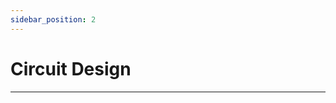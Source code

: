 ```yaml
---
sidebar_position: 2
---
```


# Circuit Design
---

<cardbox>
  <card
    href="./microbit-starter-kit/"
    title="Microbit Starter Kit"
    description="[ElecFreaks Micro:bit Starter Kit](https://shop.elecfreaks.com/products/elecfreaks-micro-bit-starter-kit?_pos=2&_sid=fc5b895f2&_ss=r) is designed for people who is at the door step of learning electric circuit and programming knowledge.The kit has provided some basic electronic components like LED, button, buzzer, temperature sensor, steering engine and motor etc.[Micro:bit Starter Kit](https://shop.elecfreaks.com/products/elecfreaks-micro-bit-starter-kit?_pos=2&_sid=fc5b895f2&_ss=r)  can help you enter a wonderful of electronic world."
    img={'https://wiki-media-ef.oss-cn-hongkong.aliyuncs.com/i18n/en/docusaurus-plugin-content-docs/current/microbit/circuit-design/microbit-starter-kit/images/starter-kit-icon.png'}
  />
  <card
    href="./microbit-experiment-box-kit/"
    title="Experiment Box Kit"
    description="The Elecfreaks Experimental Box is a brand new teaching aid developed by ELECFREAKS. We included traditional components such as the temperature sensor, photocell, servo, motor and LEDs. But we also added electronic components such as the MOSFET transistor, different values of resistors, and a trimpot to combine circuit design with programming.For this Experimental Box, you’ll use banana plug wires to connect different components. These wires are easy to insert and pull out yet still create stable connections. Meanwhile, using banana plugs lays a foundation for further circuit design.Use makecode - micro:bit’s graphic programming language, to control these components or learn the basics of circuit design without the micro:bit.Programming or designing circuits, the choice is up to you!"
    img={'https://wiki-media-ef.oss-cn-hongkong.aliyuncs.com/i18n/en/docusaurus-plugin-content-docs/current/microbit/circuit-design/microbit-experiment-box-kit/images/experiment-box-kit-icon.png'}
  />
</cardbox>
